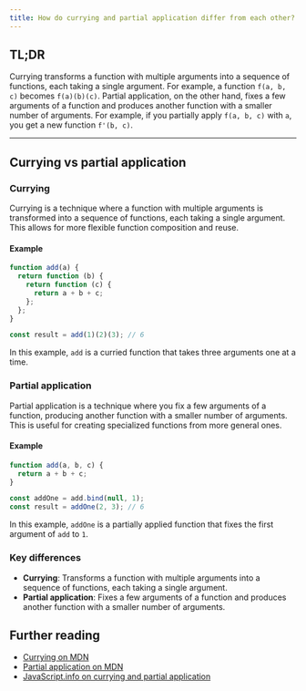 ```yaml
---
title: How do currying and partial application differ from each other?
---
```


## TL;DR

Currying transforms a function with multiple arguments into a sequence of functions, each taking a single argument. For example, a function `f(a, b, c)` becomes `f(a)(b)(c)`. Partial application, on the other hand, fixes a few arguments of a function and produces another function with a smaller number of arguments. For example, if you partially apply `f(a, b, c)` with `a`, you get a new function `f'(b, c)`.

---

## Currying vs partial application

### Currying

Currying is a technique where a function with multiple arguments is transformed into a sequence of functions, each taking a single argument. This allows for more flexible function composition and reuse.

#### Example

```js
function add(a) {
  return function (b) {
    return function (c) {
      return a + b + c;
    };
  };
}

const result = add(1)(2)(3); // 6
```

In this example, `add` is a curried function that takes three arguments one at a time.

### Partial application

Partial application is a technique where you fix a few arguments of a function, producing another function with a smaller number of arguments. This is useful for creating specialized functions from more general ones.

#### Example

```js
function add(a, b, c) {
  return a + b + c;
}

const addOne = add.bind(null, 1);
const result = addOne(2, 3); // 6
```

In this example, `addOne` is a partially applied function that fixes the first argument of `add` to `1`.

### Key differences

- **Currying**: Transforms a function with multiple arguments into a sequence of functions, each taking a single argument.
- **Partial application**: Fixes a few arguments of a function and produces another function with a smaller number of arguments.

## Further reading

- [Currying on MDN](https://developer.mozilla.org/en-US/docs/Glossary/Currying)
- [Partial application on MDN](https://developer.mozilla.org/en-US/docs/Glossary/Partial_application)
- [JavaScript.info on currying and partial application](https://javascript.info/currying-partials)

